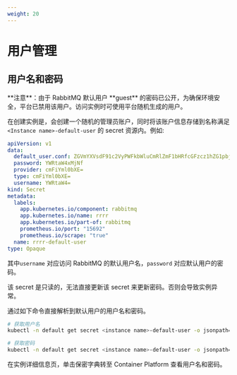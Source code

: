 ```yaml
---
weight: 20
---
```


# 用户管理

## 用户名和密码

<Directive type="info" title="提示">
**注意**：由于 RabbitMQ 默认用户 **guest** 的密码已公开，为确保环境安全，平台已禁用该用户。访问实例时可使用平台随机生成的用户。
</Directive>

在创建实例是，会创建一个随机的管理员账户，同时将该账户信息存储到名称满足 `<Instance name>-default-user` 的 secret 资源内。例如:

```yaml
apiVersion: v1
data:
  default_user.conf: ZGVmYXVsdF91c2VyPWFkbWluCmRlZmF1bHRfcGFzcz1hZG1pbjEyM18=
  password: YWRtaW4xMjNf
  provider: cmFiYml0bXE=
  type: cmFiYml0bXE=
  username: YWRtaW4=
kind: Secret
metadata:
  labels:
    app.kubernetes.io/component: rabbitmq
    app.kubernetes.io/name: rrrr
    app.kubernetes.io/part-of: rabbitmq
    prometheus.io/port: "15692"
    prometheus.io/scrape: "true"
  name: rrrr-default-user
type: Opaque
```

其中`username` 对应访问 RabbitMQ 的默认用户名，`password` 对应默认用户的密码。

<Directive type="warning" title="警告">
该 secret 是只读的，无法直接更新该 secret 来更新密码。否则会导致实例异常。
</Directive>

<Tabs>
<Tab label="CLI">

通过如下命令直接解析到默认用户的用户名和密码。

```bash
# 获取用户名
kubectl -n default get secret <instance name>-default-user -o jsonpath='{.data.username}' | base64 -d

# 获取密码
kubectl -n default get secret <instance name>-default-user -o jsonpath='{.data.password}' | base64 -d
```

</Tab>

<Tab label="Web Console">

在实例详细信息页，单击保密字典转至 Container Platform 查看用户名和密码。

</Tab>
</Tabs>
